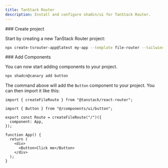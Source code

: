 ```yaml
---
title: TanStack Router
description: Install and configure shadcn/ui for TanStack Router.
---
```


<Steps>
<Step>
### Create project

Start by creating a new TanStack Router project:

```bash
npx create-tsrouter-app@latest my-app --template file-router --tailwind --add-ons shadcn
```

</Step>

<Step>
### Add Components

You can now start adding components to your project.

```bash
npx shadcn@canary add button
```

The command above will add the `Button` component to your project. You can then import it like this:

```tsx title="src/routes/index.tsx" showLineNumbers {3,12}
import { createFileRoute } from "@tanstack/react-router";

import { Button } from "@/components/ui/button";

export const Route = createFileRoute("/")({
  component: App,
});

function App() {
  return (
    <div>
      <Button>Click me</Button>
    </div>
  );
}
```

</Step>

</Steps>
